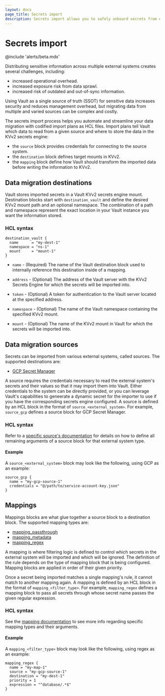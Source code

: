 ```yaml
---
layout: docs
page_title: Secrets import
description: Secrets import allows you to safely onboard secrets from external sources into Vault KV for management.
---
```



# Secrets import

<EnterpriseAlert product="vault" />

@include 'alerts/beta.mdx'

Distributing sensitive information across multiple external systems creates
several challenges, including:

- increased operational overhead.
- increased exposure risk from data sprawl.
- increased risk of outdated and out-of-sync information.

Using Vault as a single source of truth (SSOT) for sensitive data increases
security and reduces management overhead, but migrating data from multiple and
varied sources can be complex and costly. 

The secrets import process helps you automate and streamline your data
migration with codified import plans as HCL files. Import plans tell Vault
which data to read from a given source and where to store the data in the KVv2
secrets engine:

- the `source` block provides credentials for connecting to the source system.
- the `destination` block defines target mounts in KVv2.
- the `mapping` block define how Vault should transform the imported data before
  writing the information to KVv2.

## Data migration destinations

Vault stores imported secrets in a Vault KVv2 secrets engine mount. Destination
blocks start with `destination_vault` and define the desired KVv2 mount path and
an optional namespace. The combination of a path and namespace represent the exact location in your
Vault instance you want the information stored.

### HCL syntax


```hcl
destination_vault {
  name      = "my-dest-1"
  namespace = "ns-1"
  mount     = "mount-1"
}
```

* `name` - (Required) The name of the Vault destination block used to internally reference this destination inside of a mapping.

* `address` - (Optional) The address of the Vault server with the KVv2 Secrets Engine for which the secrets will be imported into.

* `token` - (Optional) A token for authentication to the Vault server located at the specified address.

* `namespace` - (Optional) The name of the Vault namespace containing the specified KVv2 mount.

* `mount` - (Optional) The name of the KVv2 mount in Vault for which the secrets will be imported into.



## Data migration sources

Secrets can be imported from various external systems, called sources. The supported destinations are:
* [GCP Secret Manager](/vault/docs/import/gcpsm)

A source requires the credentials necessary to read the external system's secrets and their values so that it may import
them into Vault. Either credentials to the system can be directly provided, or you can leverage Vault's capabilities to
geneerate a dynamic secret for the importer to use if you have the corresponding secrets engine configured. A source is
defined by an HCL block in the format of `source_<external_system>`. For example, `source_gcp` defines a source block
for GCP Secret Manager.

### HCL syntax

Refer to a [specific source's documentation](#sources) for details on how to define all remaining arguments of a source
block for that external system type.

#### Example

A `source_<external_system>` block may look like the following, using GCP as an example:

```hcl
source_gcp {
  name = "my-gcp-source-1"
  credentials = "@/path/to/service-account-key.json"
}
```

## Mappings

Mappings blocks are what glue together a source block to a destination block. The supported mapping types are:
* [mapping_passthrough](/vault/docs/import/mappings#passthrough)
* [mapping_metadata](/vault/docs/import/mappings#metadata)
* [mapping_regex](/vault/docs/import/mappings#regex)

A mapping is where filtering logic is defined to control which secrets in the external system will be imported and which will
be ignored. The definition of the rule depends on the type of mapping block that is being configured. Mapping blocks are
applied in order of their given priority.

Once a secret being imported matches a single mapping's rule, it cannot match to another mapping again. A mapping is defined
by an HCL block in the format of `mapping_<filter_type>`. For example, `mapping_regex` defines a mapping block to pass
all secrets through whose secret name passes the given regular expression.

### HCL syntax

See the [mapping documentation](/vault/docs/import/mappings) to see more info regarding specific mapping types and
their arguments.

#### Example

A `mapping_<filter_type>` block may look like the following, using regex as an example:

```hcl
mapping_regex {
  name = "my-map-1"
  source = "my-gcp-source-1"
  destination = "my-dest-1"
  priority = 1
  expression = "^database/.*$"
}
```
